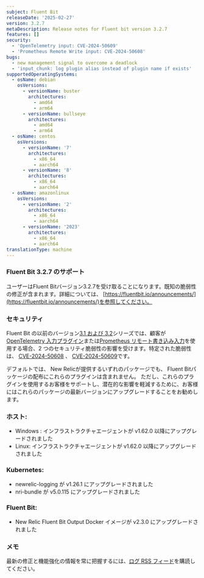 ```yaml
---
subject: Fluent Bit
releaseDate: '2025-02-27'
version: 3.2.7
metaDescription: Release notes for Fluent bit version 3.2.7
features: []
security:
  - 'OpenTelemetry input: CVE-2024-50609'
  - 'Prometheus Remote Write input: CVE-2024-50608'
bugs:
  - new management signal to overcome a deadlock
  - 'input_chunk: log plugin alias instead of plugin name if exists'
supportedOperatingSystems:
  - osName: debian
    osVersions:
      - versionName: buster
        architectures:
          - amd64
          - arm64
      - versionName: bullseye
        architectures:
          - amd64
          - arm64
  - osName: centos
    osVersions:
      - versionName: '7'
        architectures:
          - x86_64
          - aarch64
      - versionName: '8'
        architectures:
          - x86_64
          - aarch64
  - osName: amazonlinux
    osVersions:
      - versionName: '2'
        architectures:
          - x86_64
          - aarch64
      - versionName: '2023'
        architectures:
          - x86_64
          - aarch64
translationType: machine
---
```


### Fluent Bit 3.2.7 のサポート

ユーザーはFluent Bitバージョン3.2.7を受け取ることになります。既知の脆弱性の修正が含まれます。詳細については、 [https://fluentbit.io/announcements/](https://fluentbit.io/announcements/)を参照してください。

### セキュリティ

Fluent Bit の以前のバージョン[3.1 および 3.2](https://fluentbit.io/announcements/)シリーズでは、顧客が[OpenTelemetry 入力プラグイン](https://docs.fluentbit.io/manual/pipeline/inputs/opentelemetry)または[Prometheus リモート書き込み入力](https://docs.fluentbit.io/manual/pipeline/inputs/prometheus-remote-write)を使用する場合、2 つのセキュリティ脆弱性の影響を受けます。特定された脆弱性は、 [CVE-2024-50608](https://nvd.nist.gov/vuln/detail/CVE-2024-50608) 、 [CVE-2024-50609](https://nvd.nist.gov/vuln/detail/CVE-2024-50609)です。

デフォルトでは、 New Relicが提供するいずれのパッケージでも、 Fluent Bitパッケージの配布にこれらのプラグインは含まれません。 ただし、これらのプラグインを使用するお客様をサポートし、潜在的な影響を軽減するために、お客様にはこれらのパッケージの最新バージョンにアップグレードすることをお勧めします。

### ホスト:

* Windows : インフラストラクチャエージェントが v1.62.0 以降にアップグレードされました
* Linux: インフラストラクチャエージェントが v1.62.0 以降にアップグレードされました

### Kubernetes:

* newrelic-logging が v1.26.1 にアップグレードされました
* nri-bundle が v5.0.115 にアップグレードされました

### Fluent Bit:

* New Relic Fluent Bit Output Docker イメージが v2.3.0 にアップグレードされました

### メモ

最新の修正と機能強化の情報を常に把握するには、[ログ RSS フィード](/docs/release-notes/logs-release-notes/)を購読してください。
